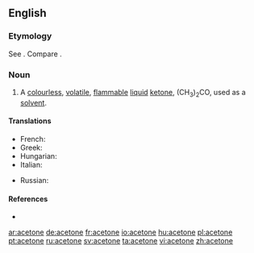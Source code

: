 ==English==

===Etymology===
See {{term|acetic}}. Compare {{term|ketone}}.

===Noun===
{{en-noun|-}}

# {{organic compound}} A [[colourless]], [[volatile]], [[flammable]] [[liquid]] [[ketone]], (CH<sub>3</sub>)<sub>2</sub>CO, used as a [[solvent]].

====Translations====
{{trans-top|the organic compound (CH<sub>3</sub>)<sub>2</sub>CO}}
* French: {{t+|fr|acétone|f}}
* Greek: {{t-|el|ακετόνη|f|tr=aketóni|sc=Grek}}
* Hungarian: {{t+|hu|aceton}}
* Italian: {{t-|it|acetone|m}}
{{trans-mid}}
* Russian: {{t+|ru|ацетон|m|tr=atsetón|sc=Cyrl}}
{{trans-bottom}}

====References====
* {{pedialite}}

[[ar:acetone]]
[[de:acetone]]
[[fr:acetone]]
[[io:acetone]]
[[hu:acetone]]
[[pl:acetone]]
[[pt:acetone]]
[[ru:acetone]]
[[sv:acetone]]
[[ta:acetone]]
[[vi:acetone]]
[[zh:acetone]]